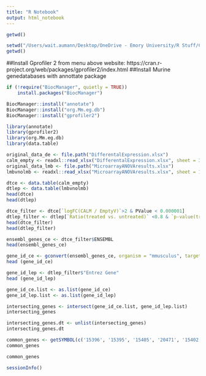 ```yaml
---
title: "R Notebook"
output: html_notebook
---
```



```r
getwd()
```

```r
setwd("/Users/wait.aumann/Desktop/OneDrive - Emory University/R Stuff/Combining_data")
getwd()
```

##Install Gprofiler 2 from menu above website: https://cran.r-project.org/web/packages/gprofiler2/index.html
##Install Murine genedatabases with annottate package

```r


if (!require("BiocManager", quietly = TRUE))
    install.packages("BiocManager")

BiocManager::install("annotate")
BiocManager::install("org.Mm.eg.db")
BiocManager::install("gprofiler2")
```



```r
library(annotate)
library(gprofiler2)
library(org.Mm.eg.db)
library(data.table)
```



```r
original_data_de <- file.path("DifferentalExpression.xlsx")
calm_empty <- readxl::read_xlsx("DifferentalExpression.xlsx", sheet = 3)
original_data_lmb <- file.path("MicroarrayANOVAresults.xlsx")
lmbvnolmb <- readxl::read_xlsx("MicroarrayANOVAresults.xlsx", sheet = 1)
```

```r
dtce <- data.table(calm_empty)
dtlep <- data.table(lmbvnolmb)
head(dtce)
head(dtlep)
```

```r
dtce_filter <- dtce[`logFC(CALM / EmptyV)`>2 & PValue < 0.000001]
dtlep_filter <- dtlep[`Ratio(treated vs. untreated)` <0.8 & `p-value(treated vs. untreated)` <0.05]
head(dtce_filter)
head(dtlep_filter)
```

```r
ensembl_genes_ce <- dtce_filter$ENSEMBL
head(ensembl_genes_ce)
```

```r
gene_id_ce <- gconvert(ensembl_genes_ce, organism = "mmusculus", target = "ENTREZGENE_ACC", filter_na = F)$target
head (gene_id_ce)
```


```r
gene_id_lep <- dtlep_filter$"Entrez Gene"
head (gene_id_lep)
```

```r
gene_id_ce.list <- as.list(gene_id_ce)
gene_id_lep.list <- as.list(gene_id_lep)
```

```r
intersecting_genes <- intersect(gene_id_ce.list, gene_id_lep.list)
intersecting_genes
```

```r
intersecting_genes.dt <- unlist(intersecting_genes)
intersecting_genes.dt
```


```r
common_genes <- getSYMBOL(c('15396', '15395', '15405', '20471', '15402', '15404', '15397', '15400'), data='org.Mm.eg')
common_genes
```
```r
common_genes
```

```r
sessionInfo()
```

